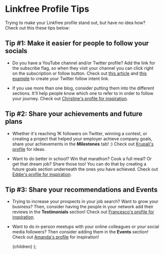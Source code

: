 
# Linkfree Profile Tips 

Trying to make your Linkfree profile stand out, but have no idea how? Check out this these tips below:

## Tip #1: Make it easier for people to follow your socials
- Do you have a YouTube channel and/or Twitter profile?  Add the link for the subscribe flag, so when they visit your channel you can click right on the subscription or follow button. Check out [this article](https://offeo.com/learn/how-to-create-a-subscribe-link-for-youtube) and [this example](https://www.indiehackers.com/post/twitter-tip-link-to-the-intent-url-instead-of-your-username-7e34f7b077) to create your Twitter follow intent link.

- If you use more than one blog, consider putting them into the different sections. It'll help people know which one to refer to in order to follow your journey. Check out [Christine's profile for inspiration](https://linkfree.io/CBID2).
## Tip #2: Share your achievements and future plans
- Whether it's reaching 1K followers on Twitter, winning a contest, or creating a project that helped your employer achieve company goals, share your achievements in the **Milestones** tab! :) Check out [Krupali's profile](https://linkfree.io/krupalitrivedi) for ideas. 

- Want to do better in school?  Win that marathon? Cook a full meal? Or get that dream job? Share those too! You can do that by creating a future goals section underneath the ones you have achieved. 
Check out [Eddie's profile for inspiration](https://linkfree.io/eddiejaoude). 
## Tip #3: Share your recommendations and Events
- Trying to increase your prospects in your job search? Want to grow your business? Then, consider having the people in your network add their reviews in the **Testimonials** section!  Check out [Francesco's profile for inspiration](https://linkfree.io/FrancescoXX). 

- Want to do in-person meetups with your online colleagues or your social media followers? Then consider adding them in the **Events** section! Check out [Amanda's profile](https://linkfree.io/amandamartin-dev) for inspiration! 

  <DocsLayout title="profile-style guide">{children}</DocsLayout>
);


  
